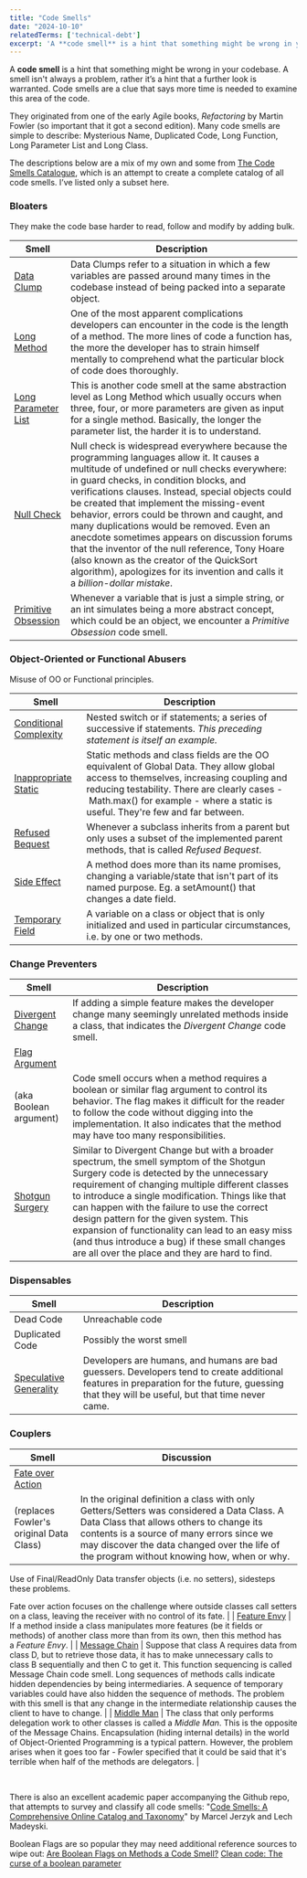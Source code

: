 ```yaml
---
title: "Code Smells"
date: "2024-10-10"
relatedTerms: ['technical-debt']
excerpt: 'A **code smell** is a hint that something might be wrong in your codebase. A smell isn't'
---
```


A **code smell** is a hint that something might be wrong in your codebase. A smell isn't always a problem, rather it’s a hint that a further look is warranted. Code smells are a clue that says more time is needed to examine this area of the code.

They originated from one of the early Agile books, _Refactoring_ by Martin Fowler (so important that it got a second edition). Many code smells are simple to describe: Mysterious Name, Duplicated Code, Long Function, Long Parameter List and Long Class.

The descriptions below are a mix of my own and some from [The Code Smells Catalogue](external:https://github.com/Luzkan/smells/blob/main/README.md), which is an attempt to create a complete catalog of all code smells. I’ve listed only a subset here.

### Bloaters

They make the code base harder to read, follow and modify by adding bulk.

| **Smell** | **Description** |
| --- | --- |
| [Data Clump](external:https://luzkan.github.io/smells/data-clump) | Data Clumps refer to a situation in which a few variables are passed around many times in the codebase instead of being packed into a separate object. |
| [Long Method](external:https://luzkan.github.io/smells/long-method) | One of the most apparent complications developers can encounter in the code is the length of a method. The more lines of code a function has, the more the developer has to strain himself mentally to comprehend what the particular block of code does thoroughly. |
| [Long Parameter List](external:https://luzkan.github.io/smells/long-parameter-list) | This is another code smell at the same abstraction level as Long Method which usually occurs when three, four, or more parameters are given as input for a single method. Basically, the longer the parameter list, the harder it is to understand. |
| [Null Check](external:https://luzkan.github.io/smells/null-check) | Null check is widespread everywhere because the programming languages allow it. It causes a multitude of undefined or null checks everywhere: in guard checks, in condition blocks, and verifications clauses. Instead, special objects could be created that implement the missing-event behavior, errors could be thrown and caught, and many duplications would be removed. Even an anecdote sometimes appears on discussion forums that the inventor of the null reference, Tony Hoare (also known as the creator of the QuickSort algorithm), apologizes for its invention and calls it a _billion-dollar mistake_. |
| [Primitive Obsession](external:https://luzkan.github.io/smells/primitive-obsession) | Whenever a variable that is just a simple string, or an int simulates being a more abstract concept, which could be an object, we encounter a _Primitive Obsession_ code smell. |

### Object-Oriented or Functional Abusers

Misuse of OO or Functional principles.

| **Smell** | **Description** |
| --- | --- |
| [Conditional Complexity](external:https://luzkan.github.io/smells/conditional-complexity) | Nested switch or if statements; a series of successive if statements. _This preceding statement is itself an example._ |
| [Inappropriate Static](external:https://luzkan.github.io/smells/inappropriate-static) | Static methods and class fields are the OO equivalent of Global Data. They allow global access to themselves, increasing coupling and reducing testability. There are clearly cases -  Math.max() for example - where a static is useful. They're few and far between. |
| [Refused Bequest](external:https://luzkan.github.io/smells/refused-bequest) | Whenever a subclass inherits from a parent but only uses a subset of the implemented parent methods, that is called _Refused Bequest_. |
| [Side Effect](external:https://luzkan.github.io/smells/side-effects) | A method does more than its name promises, changing a variable/state that isn't part of its named purpose. Eg. a setAmount() that changes a date field. |
| [Temporary Field](external:https://luzkan.github.io/smells/temporary-field) | A variable on a class or object that is only initialized and used in particular circumstances, i.e. by one or two methods. |

### Change Preventers

| **Smell** | **Description** |
| --- | --- |
| [Divergent Change](external:https://luzkan.github.io/smells/divergent-change) | If adding a simple feature makes the developer change many seemingly unrelated methods inside a class, that indicates the _Divergent Change_ code smell. |
| [Flag Argument](external:https://luzkan.github.io/smells/flag-argument)
(aka Boolean argument) | Code smell occurs when a method requires a boolean or similar flag argument to control its behavior. The flag makes it difficult for the reader to follow the code without digging into the implementation. It also indicates that the method may have too many responsibilities. |
| [Shotgun Surgery](external:https://luzkan.github.io/smells/shotgun-surgery) | Similar to Divergent Change but with a broader spectrum, the smell symptom of the Shotgun Surgery code is detected by the unnecessary requirement of changing multiple different classes to introduce a single modification. Things like that can happen with the failure to use the correct design pattern for the given system. This expansion of functionality can lead to an easy miss (and thus introduce a bug) if these small changes are all over the place and they are hard to find. |

### Dispensables

| **Smell** | **Description** |
| --- | --- |
| Dead Code | Unreachable code |
| Duplicated Code | Possibly the worst smell |
| [Speculative Generality](external:https://luzkan.github.io/smells/speculative-generality) | Developers are humans, and humans are bad guessers. Developers tend to create additional features in preparation for the future, guessing that they will be useful, but that time never came. |

### Couplers

| **Smell** | **Discussion** |
| --- | --- |
| [Fate over Action](external:https://luzkan.github.io/smells/fate-over-action)
(replaces Fowler's original Data Class) | In the original definition a class with only Getters/Setters was considered a Data Class. A Data Class that allows others to change its contents is a source of many errors since we may discover the data changed over the life of the program without knowing how, when or why.

Use of Final/ReadOnly Data transfer objects (i.e. no setters), sidesteps these problems.

Fate over action focuses on the challenge where outside classes call setters on a class, leaving the receiver with no control of its fate. |
| [Feature Envy](external:https://luzkan.github.io/smells/feature-envy) | If a method inside a class manipulates more features (be it fields or methods) of another class more than from its own, then this method has a _Feature Envy_. |
| [Message Chain](external:https://luzkan.github.io/smells/message-chain) | Suppose that class A requires data from class D, but to retrieve those data, it has to make unnecessary calls to class B sequentially and then C to get it. This function sequencing is called Message Chain code smell. Long sequences of methods calls indicate hidden dependencies by being intermediaries. A sequence of temporary variables could have also hidden the sequence of methods. The problem with this smell is that any change in the intermediate relationship causes the client to have to change. |
| [Middle Man](external:https://luzkan.github.io/smells/middle-man) | The class that only performs delegation work to other classes is called a _Middle Man_. This is the opposite of the Message Chains. Encapsulation (hiding internal details) in the world of Object-Oriented Programming is a typical pattern. However, the problem arises when it goes too far - Fowler specified that it could be said that it's terrible when half of the methods are delegators. |

 

There is also an excellent academic paper accompanying the Github repo, that attempts to survey and classify all code smells: "[Code Smells: A Comprehensive Online Catalog and Taxonomy](external:https://madeyski.e-informatyka.pl/download/JerzykMadeyski23.pdf)" by Marcel Jerzyk and Lech Madeyski.

Boolean Flags are so popular they may need additional reference sources to wipe out: [Are Boolean Flags on Methods a Code Smell?](https://ardalis.com/are-boolean-flags-on-methods-a-code-smell/)
[Clean code: The curse of a boolean parameter](external:https://medium.com/@amlcurran/clean-code-the-curse-of-a-boolean-parameter-c237a830b7a3)

